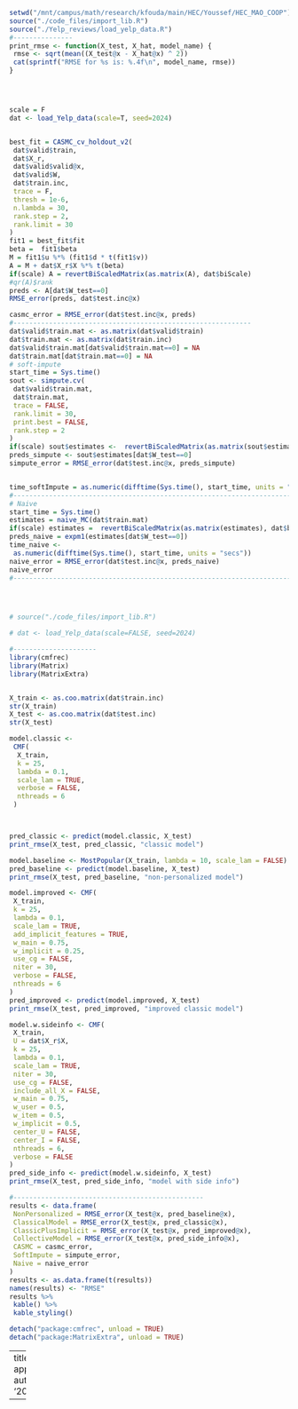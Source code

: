
```r
setwd("/mnt/campus/math/research/kfouda/main/HEC/Youssef/HEC_MAO_COOP")
source("./code_files/import_lib.R")
source("./Yelp_reviews/load_yelp_data.R")
#---------------
print_rmse <- function(X_test, X_hat, model_name) {
 rmse <- sqrt(mean((X_test@x - X_hat@x) ^ 2))
 cat(sprintf("RMSE for %s is: %.4f\n", model_name, rmse))
}




scale = F
dat <- load_Yelp_data(scale=T, seed=2024)


best_fit = CASMC_cv_holdout_v2(
 dat$valid$train,
 dat$X_r,
 dat$valid$valid@x,
 dat$valid$W,
 dat$train.inc,
 trace = F,
 thresh = 1e-6,
 n.lambda = 30,
 rank.step = 2,
 rank.limit = 30 
)
fit1 = best_fit$fit
beta =  fit1$beta
M = fit1$u %*% (fit1$d * t(fit1$v))
A = M + dat$X_r$X %*% t(beta)
if(scale) A = revertBiScaledMatrix(as.matrix(A), dat$biScale)
#qr(A)$rank
preds <- A[dat$W_test==0]
RMSE_error(preds, dat$test.inc@x)

casmc_error = RMSE_error(dat$test.inc@x, preds)
#------------------------------------------------------------
dat$valid$train.mat <- as.matrix(dat$valid$train)
dat$train.mat <- as.matrix(dat$train.inc)
dat$valid$train.mat[dat$valid$train.mat==0] = NA
dat$train.mat[dat$train.mat==0] = NA
# soft-impute
start_time = Sys.time()
sout <- simpute.cv(
 dat$valid$train.mat,
 dat$train.mat,
 trace = FALSE,
 rank.limit = 30,
 print.best = FALSE,
 rank.step = 2
)
if(scale) sout$estimates <-  revertBiScaledMatrix(as.matrix(sout$estimates), dat$biScale)
preds_simpute <- sout$estimates[dat$W_test==0]
simpute_error = RMSE_error(dat$test.inc@x, preds_simpute)


time_softImpute = as.numeric(difftime(Sys.time(), start_time, units = "secs"))
#---------------------------------------------------------------------------------
# Naive
start_time = Sys.time()
estimates = naive_MC(dat$train.mat)
if(scale) estimates =  revertBiScaledMatrix(as.matrix(estimates), dat$biScale)
preds_naive = expm1(estimates[dat$W_test==0])
time_naive <-
 as.numeric(difftime(Sys.time(), start_time, units = "secs"))
naive_error = RMSE_error(dat$test.inc@x, preds_naive)
naive_error
#----------------------------------------------------------------------------------




# source("./code_files/import_lib.R")

# dat <- load_Yelp_data(scale=FALSE, seed=2024)

#---------------------
library(cmfrec)
library(Matrix)
library(MatrixExtra)


X_train <- as.coo.matrix(dat$train.inc)
str(X_train)
X_test <- as.coo.matrix(dat$test.inc)
str(X_test)

model.classic <-
 CMF(
  X_train,
  k = 25,
  lambda = 0.1,
  scale_lam = TRUE,
  verbose = FALSE,
  nthreads = 6
 )



pred_classic <- predict(model.classic, X_test)
print_rmse(X_test, pred_classic, "classic model")

model.baseline <- MostPopular(X_train, lambda = 10, scale_lam = FALSE)
pred_baseline <- predict(model.baseline, X_test)
print_rmse(X_test, pred_baseline, "non-personalized model")

model.improved <- CMF(
 X_train,
 k = 25,
 lambda = 0.1,
 scale_lam = TRUE,
 add_implicit_features = TRUE,
 w_main = 0.75,
 w_implicit = 0.25,
 use_cg = FALSE,
 niter = 30,
 verbose = FALSE,
 nthreads = 6
)
pred_improved <- predict(model.improved, X_test)
print_rmse(X_test, pred_improved, "improved classic model")

model.w.sideinfo <- CMF(
 X_train,
 U = dat$X_r$X,
 k = 25,
 lambda = 0.1,
 scale_lam = TRUE,
 niter = 30,
 use_cg = FALSE,
 include_all_X = FALSE,
 w_main = 0.75,
 w_user = 0.5,
 w_item = 0.5,
 w_implicit = 0.5,
 center_U = FALSE,
 center_I = FALSE,
 nthreads = 6,
 verbose = FALSE
)
pred_side_info <- predict(model.w.sideinfo, X_test)
print_rmse(X_test, pred_side_info, "model with side info")

#------------------------------------------------
results <- data.frame(
 NonPersonalized = RMSE_error(X_test@x, pred_baseline@x),
 ClassicalModel = RMSE_error(X_test@x, pred_classic@x),
 ClassicPlusImplicit = RMSE_error(X_test@x, pred_improved@x),
 CollectiveModel = RMSE_error(X_test@x, pred_side_info@x),
 CASMC = casmc_error,
 SoftImpute = simpute_error,
 Naive = naive_error
)
results <- as.data.frame(t(results))
names(results) <- "RMSE"
results %>%
 kable() %>%
 kable_styling()

detach("package:cmfrec", unload = TRUE)
detach("package:MatrixExtra", unload = TRUE)
```



---
title: apply_model_on_Yelp.R
author: kfouda
date: '2024-04-15'

---
